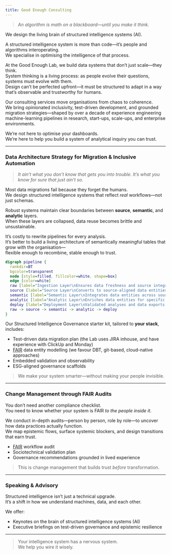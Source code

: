 ```yaml
---
title: Good Enough Consulting
---
```


> *An algorithm is math on a blackboard—until you make it think.*

We design the living brain of structured intelligence systems (AI).

A structured intelligence system is more than code—it's people and algorithms interoperating.  
We specialise in optimising the intelligence of that process.

At the Good Enough Lab, we build data systems that don’t just scale—they think.  
System thinking is a living process: as people evolve their questions, systems must evolve with them.  
Design can’t be perfected upfront—it must be structured to adapt in a way that's observable and trustworthy for humans.

Our consulting services move organisations from chaos to coherence.  
We bring opinionated inclusivity, test-driven development, and grounded migration strategies—shaped by over a decade of experience engineering machine-learning pipelines in research, start-ups, scale-ups, and enterprise environments.

We’re not here to optimise your dashboards.  
We’re here to help you build a system of analytical inquiry you can trust.

---

### Data Architecture Strategy for Migration & Inclusive Automation

> *It ain't what you don't know that gets you into trouble. It's what you know for sure that just ain't so.*  

Most data migrations fail because they forget the humans.  
We design structured intelligence systems that reflect *real* workflows—not just schemas.

Robust systems maintain clear boundaries between **source**, **semantic**, and **analytic** layers.  
When these layers are collapsed, data reuse becomes brittle and unsustainable.

It's costly to rewrite pipelines for every analysis.  
It’s better to build a living architecture of semantically meaningful tables that grow with the organisation—  
flexible enough to recombine, stable enough to trust.

```dot
digraph pipeline {
  rankdir=BT
  bgcolor=transparent
  node [style=filled, fillcolor=white, shape=box]
  edge [color=white]
  raw [label="Ingestion Layer\nEnsures data freshness and source integrity"]
  source [label="Source Layer\nConverts to source-aligned data entities"]
  semantic [label="Semantic Layer\nIntegrates data entities across sources"]
  analytic [label="Analytic Layer\nEnriches data entities for specific analyses"]
  deploy [label="Deployment Layer\nValidated analyses and data exports that preserve lineage"]
  raw -> source -> semantic -> analytic -> deploy
}
```


Our Structured Intelligence Governance starter kit, tailored to **your stack**, includes:

- Test-driven data migration plan (the Lab uses JIRA inhouse, and have experience with ClickUp and Monday)  
- [FAIR](https://www.go-fair.org/fair-principles/) data entity modelling (we favour DBT, git-based, cloud-native approaches)  
- Embedded validation and observability  
- ESG-aligned governance scaffolds

> We make your system smarter—without making your people invisible.

---

### Change Management through FAIR Audits

You don’t need another compliance checklist.  
You need to know whether your system is FAIR *to the people inside it*.

We conduct in-depth audits—person by person, role by role—to uncover how data practices actually function.  
We map epistemic flows, surface systemic blockers, and design transitions that earn trust.

- [FAIR](https://www.go-fair.org/fair-principles/) workflow audit  
- Sociotechnical validation plan  
- Governance recommendations grounded in lived experience

> This is change management that builds trust *before* transformation.

---

### Speaking & Advisory

Structured intelligence isn’t just a technical upgrade.  
It’s a shift in how we understand machines, data, and each other.

We offer:

- Keynotes on the brain of structured intelligence systems (AI)  
- Executive briefings on test-driven governance and epistemic resilience  

---

> Your intelligence system has a nervous system.  
We help you wire it wisely.

